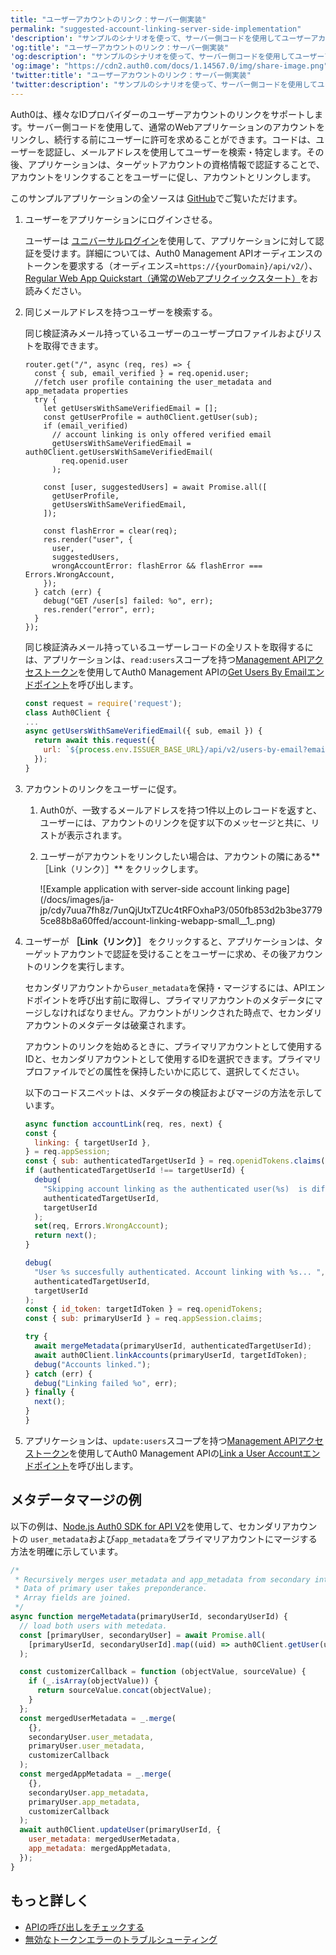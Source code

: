 ---
title: "ユーザーアカウントのリンク：サーバー側実装"
permalink: "suggested-account-linking-server-side-implementation"
'description': "サンプルのシナリオを使って、サーバー側コードを使用してユーザーアカウントと通常のWebアプリをリンクする方法を説明します。"
'og:title': "ユーザーアカウントのリンク：サーバー側実装"
'og:description': "サンプルのシナリオを使って、サーバー側コードを使用してユーザーアカウントと通常のWebアプリをリンクする方法を説明します。"
'og:image': "https://cdn2.auth0.com/docs/1.14567.0/img/share-image.png"
'twitter:title': "ユーザーアカウントのリンク：サーバー側実装"
'twitter:description': "サンプルのシナリオを使って、サーバー側コードを使用してユーザーアカウントと通常のWebアプリをリンクする方法を説明します。"
---

Auth0は、様々なIDプロバイダーのユーザーアカウントのリンクをサポートします。サーバー側コードを使用して、通常のWebアプリケーションのアカウントをリンクし、続行する前にユーザーに許可を求めることができます。コードは、ユーザーを認証し、メールアドレスを使用してユーザーを検索・特定します。その後、アプリケーションは、ターゲットアカウントの資格情報で認証することで、アカウントをリンクすることをユーザーに促し、アカウントとリンクします。

このサンプルアプリケーションの全ソースは [GitHub](https://github.com/auth0-samples/auth0-link-accounts-sample/tree/master/RegularWebApp)でご覧いただけます。

1. ユーザーをアプリケーションにログインさせる。

   ユーザーは [ユニバーサルログイン](/docs/ja-jp/authenticate/login/auth0-universal-login)を使用して、アプリケーションに対して認証を受けます。詳細については、Auth0 Management APIオーディエンスのトークンを要求する（オーディエンス=`https://{yourDomain}/api/v2/`）、[Regular Web App Quickstart（通常のWebアプリクイックスタート）](/docs/ja-jp/quickstart/webapp)をお読みください。
2. 同じメールアドレスを持つユーザーを検索する。

   同じ検証済みメール持っているユーザーのユーザープロファイルおよびリストを取得できます。

   ``` lines
   router.get("/", async (req, res) => {
     const { sub, email_verified } = req.openid.user;
     //fetch user profile containing the user_metadata and app_metadata properties
     try {
       let getUsersWithSameVerifiedEmail = [];
       const getUserProfile = auth0Client.getUser(sub);
       if (email_verified)
         // account linking is only offered verified email
         getUsersWithSameVerifiedEmail = auth0Client.getUsersWithSameVerifiedEmail(
           req.openid.user
         );

       const [user, suggestedUsers] = await Promise.all([
         getUserProfile,
         getUsersWithSameVerifiedEmail,
       ]);

       const flashError = clear(req);
       res.render("user", {
         user,
         suggestedUsers,
         wrongAccountError: flashError && flashError === Errors.WrongAccount,
       });
     } catch (err) {
       debug("GET /user[s] failed: %o", err);
       res.render("error", err);
     }
   });
   ```

   

   

   同じ検証済みメール持っているユーザーレコードの全リストを取得するには、アプリケーションは、`read:users`スコープを持つ[Management APIアクセストークン](/docs/ja-jp/secure/tokens/access-tokens/management-api-access-tokens)を使用してAuth0 Management APIの[Get Users By Emailエンドポイント](/docs/ja-jp/api/v2#!/users-by-email/get_users_by_email)を呼び出します。

   ```javascript lines
   const request = require('request');
   class Auth0Client {
   ...
   async getUsersWithSameVerifiedEmail({ sub, email }) {
     return await this.request({
       url: `${process.env.ISSUER_BASE_URL}/api/v2/users-by-email?email=${email}`,
     });
   }
   ```

   

   
3. アカウントのリンクをユーザーに促す。

   1. Auth0が、一致するメールアドレスを持つ1件以上のレコードを返すと、ユーザーには、アカウントのリンクを促す以下のメッセージと共に、リストが表示されます。
   2. ユーザーがアカウントをリンクしたい場合は、アカウントの隣にある**［Link（リンク）］** をクリックします。

      <Frame>![Example application with server-side account linking page](/docs/images/ja-jp/cdy7uua7fh8z/7unQjUtxTZUc4tRFOxhaP3/050fb853d2b3be37795ce88b8a60ffed/account-linking-webapp-small__1_.png)</Frame>

4. ユーザーが **［Link（リンク）］** をクリックすると、アプリケーションは、ターゲットアカウントで認証を受けることをユーザーに求め、その後アカウントのリンクを実行します。

   <Warning>

   セカンダリアカウントから`user_metadata`を保持・マージするには、APIエンドポイントを呼び出す前に取得し、プライマリアカウントのメタデータにマージしなければなりません。アカウントがリンクされた時点で、セカンダリアカウントのメタデータは破棄されます。

   アカウントのリンクを始めるときに、プライマリアカウントとして使用するIDと、セカンダリアカウントとして使用するIDを選択できます。プライマリプロファイルでどの属性を保持したいかに応じて、選択してください。

   </Warning>

   以下のコードスニペットは、メタデータの検証およびマージの方法を示しています。

   ```javascript lines
   async function accountLink(req, res, next) {
   const {
     linking: { targetUserId },
   } = req.appSession;
   const { sub: authenticatedTargetUserId } = req.openidTokens.claims();
   if (authenticatedTargetUserId !== targetUserId) {
     debug(
       "Skipping account linking as the authenticated user(%s)  is different than target linking user (%s)",
       authenticatedTargetUserId,
       targetUserId
     );
     set(req, Errors.WrongAccount);
     return next();
   }

   debug(
     "User %s succesfully authenticated. Account linking with %s... ",
     authenticatedTargetUserId,
     targetUserId
   );
   const { id_token: targetIdToken } = req.openidTokens;
   const { sub: primaryUserId } = req.appSession.claims;

   try {
     await mergeMetadata(primaryUserId, authenticatedTargetUserId);
     await auth0Client.linkAccounts(primaryUserId, targetIdToken);
     debug("Accounts linked.");
   } catch (err) {
     debug("Linking failed %o", err);
   } finally {
     next();
   }
   }
   ```

   

   
5. アプリケーションは、`update:users`スコープを持つ[Management APIアクセストークン](/docs/ja-jp/secure/tokens/access-tokens/management-api-access-tokens)を使用してAuth0 Management APIの[Link a User Accountエンドポイント](/docs/ja-jp/api/v2#!/Users/post_identities)を呼び出します。

## メタデータマージの例

以下の例は、[Node.js Auth0 SDK for API V2](https://github.com/auth0/node-auth0)を使用して、セカンダリアカウントの `user_metadata`および`app_metadata`をプライマリアカウントにマージする方法を明確に示しています。

```javascript lines
/*
 * Recursively merges user_metadata and app_metadata from secondary into primary user.
 * Data of primary user takes preponderance.
 * Array fields are joined.
 */
async function mergeMetadata(primaryUserId, secondaryUserId) {
  // load both users with metedata.
  const [primaryUser, secondaryUser] = await Promise.all(
    [primaryUserId, secondaryUserId].map((uid) => auth0Client.getUser(uid))
  );

  const customizerCallback = function (objectValue, sourceValue) {
    if (_.isArray(objectValue)) {
      return sourceValue.concat(objectValue);
    }
  };
  const mergedUserMetadata = _.merge(
    {},
    secondaryUser.user_metadata,
    primaryUser.user_metadata,
    customizerCallback
  );
  const mergedAppMetadata = _.merge(
    {},
    secondaryUser.app_metadata,
    primaryUser.app_metadata,
    customizerCallback
  );
  await auth0Client.updateUser(primaryUserId, {
    user_metadata: mergedUserMetadata,
    app_metadata: mergedAppMetadata,
  });
}
```

## もっと詳しく

* [APIの呼び出しをチェックする](/docs/ja-jp/troubleshoot/authentication-issues/check-api-calls)
* [無効なトークンエラーのトラブルシューティング](/docs/ja-jp/troubleshoot/basic-issues/invalid-token-errors)